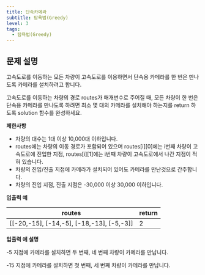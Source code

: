 ```yaml
---
title: 단속카메라
subtitle: 탐욕법(Greedy)
level: 3
tags:
  - 탐욕법(Greedy)
---
```


## 문제 설명

고속도로를 이동하는 모든 차량이 고속도로를 이용하면서 단속용 카메라를 한 번은 만나도록 카메라를 설치하려고 합니다.

고속도로를 이동하는 차량의 경로 routes가 매개변수로 주어질 때, 모든 차량이 한 번은 단속용 카메라를 만나도록 하려면 최소 몇 대의 카메라를 설치해야 하는지를 return 하도록 solution 함수를 완성하세요.

**제한사항**

- 차량의 대수는 1대 이상 10,000대 이하입니다.
- routes에는 차량의 이동 경로가 포함되어 있으며 routes\[i\]\[0\]에는 i번째 차량이 고속도로에 진입한 지점, routes\[i\]\[1\]에는 i번째 차량이 고속도로에서 나간 지점이 적혀 있습니다.
- 차량의 진입/진출 지점에 카메라가 설치되어 있어도 카메라를 만난것으로 간주합니다.
- 차량의 진입 지점, 진출 지점은 -30,000 이상 30,000 이하입니다.

**입출력 예**

| routes                                              | return |
| --------------------------------------------------- | ------ |
| \[\[-20,-15\], \[-14,-5\], \[-18,-13\], \[-5,-3\]\] | 2      |

**입출력 예 설명**

-5 지점에 카메라를 설치하면 두 번째, 네 번째 차량이 카메라를 만납니다.

-15 지점에 카메라를 설치하면 첫 번째, 세 번째 차량이 카메라를 만납니다.
